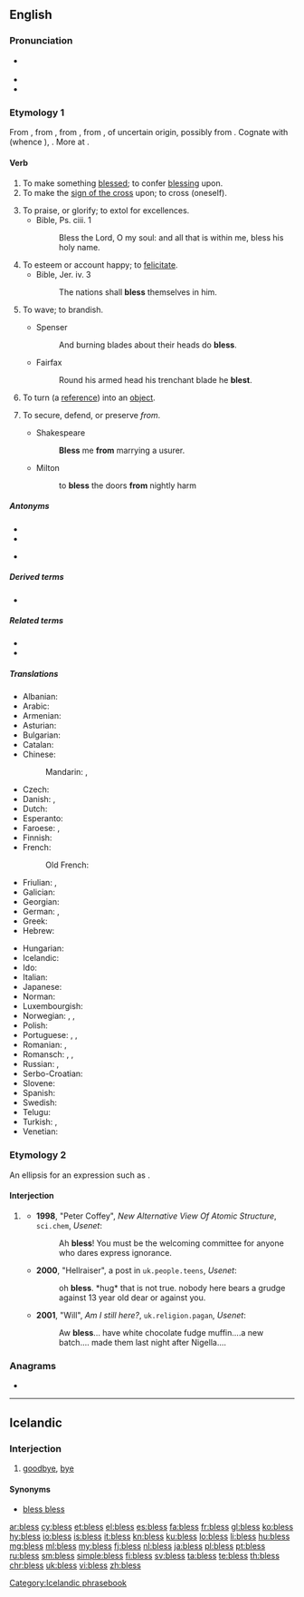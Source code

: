 ==English==

===Pronunciation===
* {{IPA|/blɛs/|lang=en}} {{enPR|blĕs}}
* {{audio|en-us-bless.ogg|Audio (US)|lang=en}}
* {{rhymes|ɛs|lang=en}}

===Etymology 1===
From {{inh|en|enm|blessen}}, from {{inh|en|ang|[[blētsian]], [[blēdsian]]||to consecrate (with blood)}}, from {{inh|en|gem-pro|*blōþisōną||to sprinkle, mark or hallow with blood}}, from {{m|gem-pro|*blōþą||blood}}, of uncertain origin, possibly from {{der|en|ine-pro|*bʰleh₃-||to bloom}}. Cognate with {{cog|non|bleza||to bless}} (whence {{cog|is|blessa}}), {{cog|ang|blēdan||to bleed}}. More at {{m|en|bleed}}.

====Verb====
{{en-verb|blesses|blessing|blest|past2=blessed}}

# To make something [[blessed]]; to confer [[blessing]] upon.
# To make the [[sign of the cross]] upon; to cross (oneself).
#: {{rfquotek|Holinshed}}
# To praise, or glorify; to extol for excellences.
#* Bible, Ps. ciii. 1
#*: Bless the Lord, O my soul: and all that is within me, bless his holy name.
# To esteem or account happy; to [[felicitate]].
#* Bible, Jer. iv. 3
#*: The nations shall '''bless''' themselves in him.
# {{label|en|obsolete}} To wave; to brandish.
#* Spenser
#*: And burning blades about their heads do '''bless'''.
#* Fairfax
#*: Round his armed head his trenchant blade he '''blest'''.
# {{label|en|[[Perl]]|_|programming|transitive}} {{label|en|past tense only '''blessed'''}} To turn (a [[reference]]) into an [[object]].
# {{label|en|archaic}} To secure, defend, or preserve ''from''.
#* Shakespeare
#*: '''Bless''' me '''from''' marrying a usurer.
#* Milton
#*: to '''bless''' the doors '''from''' nightly harm

=====Antonyms=====
* {{l|en|curse}}
* {{l|en|condemn}}
* {{sense|programming|lang=en}} {{l|en|unbless}}

=====Derived terms=====
* {{l|en|bless someone's cotton socks}}

=====Related terms=====
* {{l|en|blessed}}
* {{l|en|blessing}}

=====Translations=====
{{trans-top|confer blessing on}}
* Albanian: {{t+|sq|bekoj}}
* Arabic: {{t|ar|بَارَكَ}}
* Armenian: {{t|hy|օրհնել|sc=Armn}}
* Asturian: {{t|ast|bendicir}}
* Bulgarian: {{t+|bg|благославям}}
* Catalan: {{t+|ca|beneir}}
* Chinese:
*: Mandarin: {{t+check|cmn|保佑|tr=bǎoyòu|sc=Hani}}, {{t+check|cmn|佑|tr=yòu|sc=Hani}}
* Czech: {{t|cs|požehnat}}
* Danish: {{t|da|velsigne}}, {{qualifier|archaic}} {{t|da|signe}}
* Dutch: {{t+|nl|zegenen}}
* Esperanto: {{t|eo|beni}}
* Faroese: {{t|fo|vælsigna}}, {{t|fo|signa}}
* Finnish: {{t|fi|siunata}}
* French: {{t+|fr|bénir}}
*: Old French: {{t|fro|beneïr}}
* Friulian: {{t|fur|benedî}}, {{t|fur|binidî}}
* Galician: {{t+|gl|bendicir}}
* Georgian: {{t|ka|ლოცვა|sc=Geor}}
* German: {{t+|de|segnen}}, {{qualifier|obsolete}} {{t+|de|benedeien}}
* Greek: {{t+|el|ευλογώ|sc=Grek}}
* Hebrew: {{t+|he|ברך|tr=berákh}}
{{trans-mid}}
* Hungarian: {{t+|hu|megáld}}
* Icelandic: {{t|is|blessa}}
* Ido: {{t+|io|benedikar}}
* Italian: {{t+|it|benedire}}
* Japanese: {{t|ja|恵む|tr=megumu}}
* Norman: {{t|nrf|béni}}
* Luxembourgish: {{t|lb|seenen}}
* Norwegian: {{t|no|velsigne}}, {{t|no|signa}}, {{t|no|blessa}}
* Polish: {{t+|pl|błogosławić}}
* Portuguese: {{t+|pt|abençoar}}, {{t+|pt|bendizer}}, {{t+|pt|benzer}}
* Romanian: {{t+|ro|binecuvânta}}, {{t+|ro|blagoslovi}}
* Romansch: {{t|rm|benedir}}, {{t|rm|banadir}}, {{t|rm|banadeir}}
* Russian: {{t+|ru|благословля́ть|impf}}, {{t+|ru|благослови́ть|pf}}
* Serbo-Croatian: {{t+|sh|blagoslòviti}}
* Slovene: {{t+|sl|blagosloviti}}
* Spanish: {{t+|es|bendecir}}
* Swedish: {{t+|sv|välsigna}}
* Telugu: {{t+|te|దీవించు}}
* Turkish: {{t+|tr|kutsamak}}, {{t+|tr|takdis etmek}}
* Venetian: {{t+|vec|benedir}}
{{trans-bottom}}

===Etymology 2===
An ellipsis for an expression such as {{m|en|bless someone's heart|bless your heart}}.

====Interjection====
{{en-interj}}

# {{label|en|UK|informal}} {{non-gloss definition|Used as an expression of endearment, or (ironically) belittlement.}}
#* '''1998''', "Peter Coffey", ''New Alternative View Of Atomic Structure'', <tt>sci.chem</tt>, ''Usenet'':
#*: Ah '''bless'''! You must be the welcoming committee for anyone who dares express ignorance.
#* '''2000''', "Hellraiser", a post in <tt>uk.people.teens</tt>, ''Usenet'':
#*: oh '''bless'''. *hug* that is not true. nobody here bears a grudge against 13 year old dear or against you.
#* '''2001''', "Will", ''Am I still here?'', <tt>uk.religion.pagan</tt>, ''Usenet'':
#*: Aw '''bless'''... have white chocolate fudge muffin....a new batch.... made them last night after Nigella....

===Anagrams===
* {{l|en|slebs}}

----

==Icelandic==

===Interjection===
{{head|is|interjection}}

# [[goodbye]], [[bye]]

====Synonyms====
* [[bless bless]]

[[Category:Icelandic phrasebook]]

[[ar:bless]]
[[cy:bless]]
[[et:bless]]
[[el:bless]]
[[es:bless]]
[[fa:bless]]
[[fr:bless]]
[[gl:bless]]
[[ko:bless]]
[[hy:bless]]
[[io:bless]]
[[is:bless]]
[[it:bless]]
[[kn:bless]]
[[ku:bless]]
[[lo:bless]]
[[li:bless]]
[[hu:bless]]
[[mg:bless]]
[[ml:bless]]
[[my:bless]]
[[fj:bless]]
[[nl:bless]]
[[ja:bless]]
[[pl:bless]]
[[pt:bless]]
[[ru:bless]]
[[sm:bless]]
[[simple:bless]]
[[fi:bless]]
[[sv:bless]]
[[ta:bless]]
[[te:bless]]
[[th:bless]]
[[chr:bless]]
[[uk:bless]]
[[vi:bless]]
[[zh:bless]]